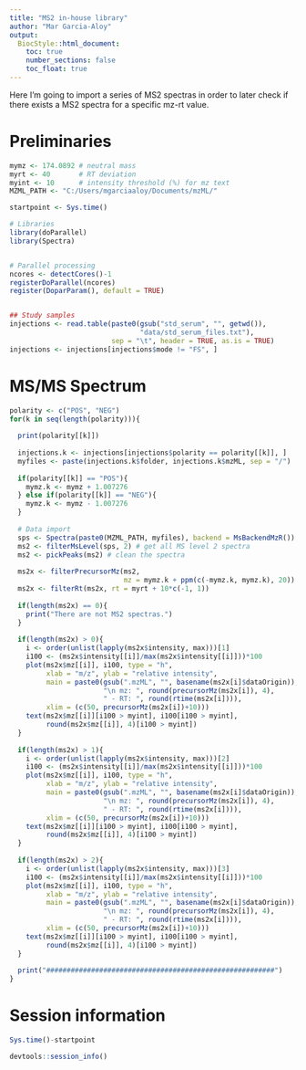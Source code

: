 ```yaml
---
title: "MS2 in-house library"
author: "Mar Garcia-Aloy"
output: 
  BiocStyle::html_document:
    toc: true
    number_sections: false
    toc_float: true
---
```


Here I'm going to import a series of MS2 spectras in order to later check 
if there exists a MS2 spectra for a specific  mz-rt value.

# Preliminaries
```r
mymz <- 174.0892 # neutral mass
myrt <- 40       # RT deviation
myint <- 10      # intensity threshold (%) for mz text
MZML_PATH <- "C:/Users/mgarciaaloy/Documents/mzML/"
```


```r
startpoint <- Sys.time()

# Libraries
library(doParallel)
library(Spectra)


# Parallel processing
ncores <- detectCores()-1
registerDoParallel(ncores)
register(DoparParam(), default = TRUE)


## Study samples
injections <- read.table(paste0(gsub("std_serum", "", getwd()), 
                                "data/std_serum_files.txt"), 
                         sep = "\t", header = TRUE, as.is = TRUE)
injections <- injections[injections$mode != "FS", ]
```


# MS/MS Spectrum
```r
polarity <- c("POS", "NEG")
for(k in seq(length(polarity))){
  
  print(polarity[[k]])
  
  injections.k <- injections[injections$polarity == polarity[[k]], ]
  myfiles <- paste(injections.k$folder, injections.k$mzML, sep = "/") 
  
  if(polarity[[k]] == "POS"){
    mymz.k <- mymz + 1.007276
  } else if(polarity[[k]] == "NEG"){
    mymz.k <- mymz - 1.007276
  }
  
  # Data import
  sps <- Spectra(paste0(MZML_PATH, myfiles), backend = MsBackendMzR())
  ms2 <- filterMsLevel(sps, 2) # get all MS level 2 spectra
  ms2 <- pickPeaks(ms2) # clean the spectra
  
  ms2x <- filterPrecursorMz(ms2, 
                            mz = mymz.k + ppm(c(-mymz.k, mymz.k), 20))
  ms2x <- filterRt(ms2x, rt = myrt + 10*c(-1, 1))
  
  if(length(ms2x) == 0){
    print("There are not MS2 spectras.")
  }
  
  if(length(ms2x) > 0){
    i <- order(unlist(lapply(ms2x$intensity, max)))[1]
    i100 <- (ms2x$intensity[[i]]/max(ms2x$intensity[[i]]))*100
    plot(ms2x$mz[[i]], i100, type = "h", 
         xlab = "m/z", ylab = "relative intensity", 
         main = paste0(gsub(".mzML", "", basename(ms2x[i]$dataOrigin)), 
                       "\n mz: ", round(precursorMz(ms2x[i]), 4), 
                       " - RT: ", round(rtime(ms2x[i]))),
         xlim = (c(50, precursorMz(ms2x[i])+10)))
    text(ms2x$mz[[i]][i100 > myint], i100[i100 > myint], 
         round(ms2x$mz[[i]], 4)[i100 > myint])
  }
  
  if(length(ms2x) > 1){
    i <- order(unlist(lapply(ms2x$intensity, max)))[2]
    i100 <- (ms2x$intensity[[i]]/max(ms2x$intensity[[i]]))*100
    plot(ms2x$mz[[i]], i100, type = "h", 
         xlab = "m/z", ylab = "relative intensity", 
         main = paste0(gsub(".mzML", "", basename(ms2x[i]$dataOrigin)), 
                       "\n mz: ", round(precursorMz(ms2x[i]), 4), 
                       " - RT: ", round(rtime(ms2x[i]))),
         xlim = (c(50, precursorMz(ms2x[i])+10)))
    text(ms2x$mz[[i]][i100 > myint], i100[i100 > myint], 
         round(ms2x$mz[[i]], 4)[i100 > myint])
  }
  
  if(length(ms2x) > 2){
    i <- order(unlist(lapply(ms2x$intensity, max)))[3]
    i100 <- (ms2x$intensity[[i]]/max(ms2x$intensity[[i]]))*100
    plot(ms2x$mz[[i]], i100, type = "h", 
         xlab = "m/z", ylab = "relative intensity", 
         main = paste0(gsub(".mzML", "", basename(ms2x[i]$dataOrigin)), 
                       "\n mz: ", round(precursorMz(ms2x[i]), 4), 
                       " - RT: ", round(rtime(ms2x[i]))),
         xlim = (c(50, precursorMz(ms2x[i])+10)))
    text(ms2x$mz[[i]][i100 > myint], i100[i100 > myint], 
         round(ms2x$mz[[i]], 4)[i100 > myint])
  }
  
  print("########################################################")
}
```


# Session information
```r
Sys.time()-startpoint

devtools::session_info()
```
